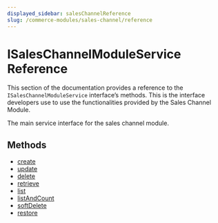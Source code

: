 ```yaml
---
displayed_sidebar: salesChannelReference
slug: /commerce-modules/sales-channel/reference
---
```



# ISalesChannelModuleService Reference

This section of the documentation provides a reference to the `ISalesChannelModuleService` interface’s methods. This is the interface developers use to use the functionalities provided by the Sales Channel Module.

The main service interface for the sales channel module.

## Methods

- [create](../ISalesChannelModuleService/methods/sales_channel.ISalesChannelModuleService.create.mdx)
- [update](../ISalesChannelModuleService/methods/sales_channel.ISalesChannelModuleService.update.mdx)
- [delete](../ISalesChannelModuleService/methods/sales_channel.ISalesChannelModuleService.delete.mdx)
- [retrieve](../ISalesChannelModuleService/methods/sales_channel.ISalesChannelModuleService.retrieve.mdx)
- [list](../ISalesChannelModuleService/methods/sales_channel.ISalesChannelModuleService.list.mdx)
- [listAndCount](../ISalesChannelModuleService/methods/sales_channel.ISalesChannelModuleService.listAndCount.mdx)
- [softDelete](../ISalesChannelModuleService/methods/sales_channel.ISalesChannelModuleService.softDelete.mdx)
- [restore](../ISalesChannelModuleService/methods/sales_channel.ISalesChannelModuleService.restore.mdx)
